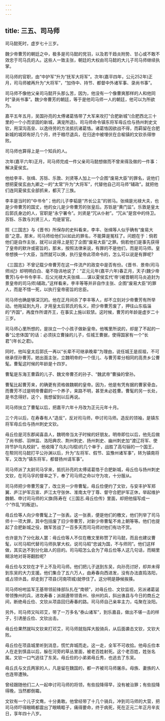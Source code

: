 ```yaml
---
---
---
```

title: 三五、司马师
---



司马懿死时，虚岁七十三岁。

魏少帝曹芳的朝廷之中，极多是司马懿的党羽，以及若干趋炎附势、甘心或不敢不效忠于司马氏的人。这些人一致主张，朝廷的大权由司马懿的大儿子司马师继续执掌。

司马师的官职，由“中护军”升为“抚军大将军”。次年(嘉平四年，公元252年)正月，司马师被再升为“大将军”，“加侍中、持节、都督中外诸军事、录尚书事”。

司马师不像他父亲司马懿开头那么苦，因为，他没有一个像曹爽那样的人和他同时“录尚书事”。魏少帝曹芳的朝廷，等于是他司马师一人的朝廷，他可以为所欲为。

嘉平五年五月，吴国孙亮的太傅诸葛恪带了大军来攻打“合肥新城”(合肥西北三十里的一个小而坚固的新城，满宠所造)。司马师命令镇东将军毋丘俭与扬州刺史文钦，用深沟高垒、以逸待劳的方法抵抗诸葛恪。诸葛恪因欲战不得，而羁留在合肥新城的城郊有好几个月，终于粮尽退兵，在归途中被埋伏在合榆镇的文钦杀得惨败。

司马师也算得上是一个知兵的人。

次年(嘉平六年)正月，司马师完成一件父亲司马懿想做而不曾来得及做的一件事：解决夏侯玄。

他给李丰、张缉、苏铄、乐敦、刘贤等人加上一个企图“废易大臣”的罪名，说他们想把夏侯玄由九卿之一的“太常”升为“大将军”，代替他自己司马师“辅政”。就把他们连同夏侯玄全部抓来，都灭了三族。

李丰是当时的“中书令”；他的儿子李韬是“齐长公主”的驸马。张缉是光禄大夫，也是少帝曹芳的国丈，他的女儿是少帝曹芳的张皇后。苏铄是“黄门监”。乐敦是皇太后郭氏身边的人，官职是“永宁署令”。刘贤是“冗从仆射”。“冗从”是宫中的侍卫。苏铄、乐敦与刘贤三人，均是宦官。

照《三国志》与《晋书》所保存的史料看来，李丰、张缉等人似乎确有“废易大臣”之意。那末，司马师给他们以如此的罪名，不能算是冤枉了。问题在于：倘若他们是自作主张，就可以说得上是犯了企图“废易大臣”之罪。倘若他们是事先获得了皇帝的默许或密旨的，那末，按照法律来说，有罪的不是他们，而是司马师。皇帝想换一个大臣，当然就可以换，执行皇帝此项命令的，怎么可以说是有罪呢?

《三国志》不曾记载少帝曹芳在这一件流产的政变中是否有份。《晋书．景帝(司马师)纪》却明明白白、毫不隐讳地说了：“正元元年(嘉平六年)春正月，天子(魏少帝曹芳)与中书令李丰、后父光禄大夫张缉……谋以夏侯玄代‘帝’(被晋朝司马炎追封为景皇帝的司马师)辅政。”这样看来，李丰等等并非自作主张、企图“废易大臣”的罪人，而是不惜一死，以执行皇帝密旨的忠臣。

司马师也确是够深沉的。他在正月间杀了李丰等人，却不立刻对少帝曹芳有所举动。他拖延到九月，才用皇太后郭氏的名义，把少帝曹芳废了，押往山东临淄的“齐国”，再度作所谓齐王，在事实上施以软禁。这时候，曹芳的年龄是虚岁二十三岁。

司马师心里所想的，是扶立一个小孩子做新皇帝。他嘴里所说的，却是了不起的一番“公忠体国”的话：必须扶立曹操的儿子，任城王曹据，使得国家有一个“长君”(年长之君)。

同时，他叫皇太后郭氏一再以“长辈不可继承晚辈”为理由，说任城王是叔祖，不可继承侄孙曹芳。她出面主张，立魏明帝的一个侄儿、与曹芳辈分相同的高贵乡公曹髦。曹髦这时候的年龄是十四岁。

曹髦是东海王曹霖的儿子、魏文帝曹丕的孙子、“魏武帝”曹操的曾孙。

曹髦比起曹芳来，的确更有资格做魏朝的皇帝。因为，他是有凭有据的曹家骨血，而曹芳不过是明帝曹叡的一个养子，来路不明，甚至未必姓曹。曹髦的另一长处，是书念得好。这个，我想留到以后再说。

司马师扶立了曹髦以后，把嘉平六年十月改为正元元年十月。

三个月以后，在寿春有人“造反”，反对司马师，申讨司马师。造反的领袖，是镇东将军毋丘俭与扬州刺史文钦。

毋丘俭是河东郡闻喜县人，魏明帝当太子时候的好朋友。明帝即位以后，他先后做了尚书郎、羽林监、洛阳典农、荆州刺史、扬州刺史、幽州刺史加“渡辽将军、使持节护乌丸校尉”。他收降了乌丸(乌桓)的几个单于，战胜了高句骊的一个国王，在帮同司马懿打平公孙渊以后，升为“左将军、假节、监豫州诸军事”，转为镇南将军，又改为“镇东将军，都督扬州请军事”。

司马师派了太尉司马孚来，抵抗孙亮的太傅诺葛恪于合肥新城，毋丘俭与扬州刺史文钦，在司马孚的督率之下，奉了司马师之命以守为攻，十分服从。

司马师把少帝曹芳废了，改立另一少帝曹髦，毋丘俭便约了文钦，与安丰护军郑翼、庐江护军吕宣、庐江太守张休、淮南太守丁尊、督守合肥护军正休，举起维护魏朝、申讨司马师的义旗(陈寿在《三国志.毋丘俭传》里面，却把他描写成一个“作乱”的叛逆)。

毋丘俭等人向少帝曹髦上了一张表。这一张表，便是他们的檄文，他们列举了司马师十一项大罪，其中包括废了旧少帝曹芳，对新少帝曹髦不肯上朝等等。他们也提起了合肥新城之役，魏军苦战了一百多天而司马师对他们有功不赏。

也许是为了分化敌人罢：毋丘俭等人不仅在檄文里称赞了司马懿，而且也建议曹髦，以司马昭代替司马师执掌大权。说司马昭“忠诚为国，不与师同”。他们这样做，其实达不到分化敌人的目的。司马昭怎么会为了毋丘俭等人这几句话，而糊里糊涂地对哥哥翻脸呢?

毋丘俭与文钦在才干上不及司马师。他们把儿子送到东吴，向孙亮讨好，却并未得到东吴的大力支援。他们集合了五六万人，由寿春向西进发，没有办法直捣洛阳，或占领许昌，却走到了项县(河南项城)就停住了。这分明是静候挨揍。

司马师吩咐监军王基带领前锋部队扎在“南顿”，对毋丘俭、文钦监视，另派诸葛诞带领豫州的兵，进攻寿春；派胡遵带领青州、徐州的兵，斜出谯县与今日的商丘之间，断绝毋丘俭、文钦从项县回归寿春的路。司马师自己亲率主力，屯聚在汝阳。

另外，司马师又叫邓艾，带了一万多名“泰山诸军”，到乐嘉县，做出不堪一击的样子，引诱册丘俭、文钦出击。

毋丘俭果然就叫文钦来打邓艾，司马师就指挥大股骑兵，从后面袭击文钦，文钦大败。

毋丘俭在项县城里听到消息，慌忙弃城而走。这一走，全军不可收拾。他毋丘俭本人在走到慎县以后，躲在河旁的草丛里面，被老百姓射死。这个老百姓，姓张名属。文钦一口气逃往了东吴。毋丘俭的小弟弟毋丘秀，也逃去了东吴。

毋丘氏与文氏两家的人，凡是留在魏国的，都一齐被司马师屠杀。母族、妻族的人也连带遭殃。

曾经跟随他们二人一起申讨司马师的将领，有些投降得早，没有被治罪；有些投降得晚，当然都倒霉。

文钦有一个儿子文鸯，十分勇敢。他曾经带了十几个骑兵，冲到司马师的大营，把司马师吓得眼睛都震出了眼睛眶子，痛得要命，终于病死，死在正元二年正月辛亥日，享年四十八岁。
